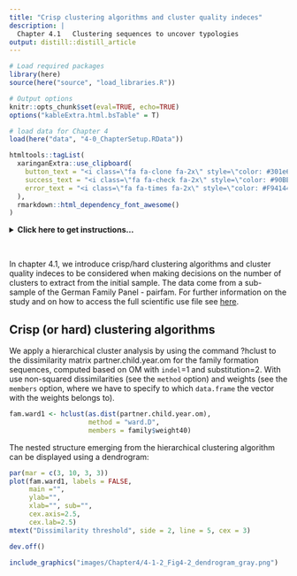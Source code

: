 ```yaml
---
title: "Crisp clustering algorithms and cluster quality indeces"
description: |
  Chapter 4.1	Clustering sequences to uncover typologies
output: distill::distill_article
---
```


```r

# Load required packages
library(here)
source(here("source", "load_libraries.R"))

# Output options
knitr::opts_chunk$set(eval=TRUE, echo=TRUE)
options("kableExtra.html.bsTable" = T)

# load data for Chapter 4
load(here("data", "4-0_ChapterSetup.RData"))

```


```r
htmltools::tagList(
  xaringanExtra::use_clipboard(
    button_text = "<i class=\"fa fa-clone fa-2x\" style=\"color: #301e64\"></i>",
    success_text = "<i class=\"fa fa-check fa-2x\" style=\"color: #90BE6D\"></i>",
    error_text = "<i class=\"fa fa-times fa-2x\" style=\"color: #F94144\"></i>"
  ),
  rmarkdown::html_dependency_font_awesome()
)
```

<details><summary>**Click here to get instructions...**</summary>

- Please download and unzip the replication files for Chapter 4
([`r fontawesome::fa("far fa-file-archive")` Chapter04.zip](source/Chapter03.zip)). 
- Read `readme.html` and run `4-0_ChapterSetup.R`. This will create `4-0_ChapterSetup.RData` in the sub folder `data/R`. This file contains the data required to produce the plots shown below. 
- You also have to add the function `legend_large_box` to your environment in order to render the tweaked version of the legend described below. You find this file in the `source` folder of the unzipped Chapter 4 archive.
- We also recommend to load the libraries listed in Chapter 4's `LoadInstallPackages.R`

```r
# assuming you are working within .Rproj environment
library(here)

# install (if necessary) and load other required packages
source(here("source", "load_libraries.R"))

# load environment generated in "4-0_ChapterSetup.R"
load(here("data", "R", "4-0_ChapterSetup.RData"))

```
</details>

\

In chapter 4.1, we introduce crisp/hard clustering algorithms and cluster quality indeces to be considered when making decisions on the number of clusters to extract from the initial sample. The data come from a sub-sample of the German Family Panel - pairfam. For further information on the study and on how to access the full scientific use file see [here](https://www.pairfam.de/en/){target="_blank"}.

## Crisp (or hard) clustering algorithms

We apply a hierarchical cluster analysis by using the command ?hclust to the dissimilarity matrix partner.child.year.om for the family formation sequences, computed based on OM with `indel`=1 and substitution=2. With use non-squared dissimilarities (see the `method` option) and weights (see the `members` option, where we have to specify to which `data.frame` the vector with the weights belongs to). 

```r
fam.ward1 <- hclust(as.dist(partner.child.year.om), 
                    method = "ward.D", 
                    members = family$weight40)
```                

The nested structure emerging from the hierarchical clustering algorithm can be displayed using a dendrogram:

```r
par(mar = c(3, 10, 3, 3))
plot(fam.ward1, labels = FALSE, 
     main ="", 
     ylab="",
     xlab="", sub="",
     cex.axis=2.5,
     cex.lab=2.5)
mtext("Dissimilarity threshold", side = 2, line = 5, cex = 3)

dev.off()
```

```r
include_graphics("images/Chapter4/4-1-2_Fig4-2_dendrogram_gray.png")
```
